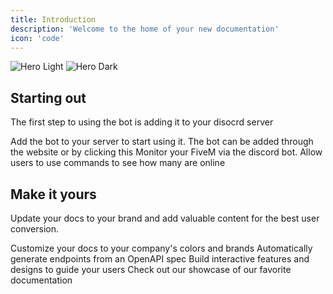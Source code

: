 ```yaml
---
title: Introduction
description: 'Welcome to the home of your new documentation'
icon: 'code'
---
```


<img
  className="block dark:hidden"
  src="https://media.discordapp.net/attachments/1167063163418714123/1272289312460771338/Ofralse.jpg?ex=66ba6f42&is=66b91dc2&hm=5894843336b644909941d7a866d1fb8888f25a54f893c3fd36348fd5b0a1d7e7&=&format=webp&width=1193&height=671"
  alt="Hero Light"
/>
<img
  className="hidden dark:block"
  src="https://media.discordapp.net/attachments/1167063163418714123/1272289312460771338/Ofralse.jpg?ex=66ba6f42&is=66b91dc2&hm=5894843336b644909941d7a866d1fb8888f25a54f893c3fd36348fd5b0a1d7e7&=&format=webp&width=1193&height=671"
  alt="Hero Dark"
/>

## Starting out

The first step to using the bot is adding it to your disocrd server

<CardGroup cols={2}>
  <Card
    title="Add The Bot"
    icon="pen-to-square"
    href="https://discord.com/oauth2/authorize?client_id=1271056685716471911&permissions=8&integration_type=0&scope=bot+applications.commands"
  >
    Add the bot to your server to start using it. The bot can be added through the website or by clicking this
  </Card>
  <Card
    title="Monitor FiveM Server"
    icon="monitor-waveform"
  >
    Monitor your FiveM via the discord bot. Allow users to use commands to see how many are online
  </Card>
</CardGroup>

## Make it yours

Update your docs to your brand and add valuable content for the best user conversion.

<CardGroup cols={2}>
  <Card
    title="Customize Style"
    icon="palette"
    href="https://mintlify.com/docs/settings/global"
  >
    Customize your docs to your company's colors and brands
  </Card>
  <Card
    title="Reference APIs"
    icon="code"
    href="https://mintlify.com/docs/api-playground/openapi"
  >
    Automatically generate endpoints from an OpenAPI spec
  </Card>
  <Card
    title="Add Components"
    icon="screwdriver-wrench"
    href="https://mintlify.com/docs/components/accordion"
  >
    Build interactive features and designs to guide your users
  </Card>
  <Card
    title="Get Inspiration"
    icon="stars"
    href="https://mintlify.com/customers"
  >
    Check out our showcase of our favorite documentation
  </Card>
</CardGroup>

